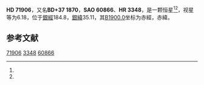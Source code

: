 {{Starbox begin
| name = HD 71906
}}
{{Starbox observe
| epoch = [[J2000.0|J2000.0]]
| constell = {{星座名待查}}<ref name=SIMBAD>{{cite web
 | url=http://simbad.u-strasbg.fr/simbad/sim-id?Ident=HR+3348
 | title =Pulsating variable Star
 | publisher=Centre de Données astronomiques de Strasbourg
 | work=SIMBAD
 | accessdate=2012-07-13}}</ref><ref name=DATA>{{cite web
 | url=http://vizier.u-strasbg.fr/viz-bin/VizieR-5?-out.add=.&-source=5050&-corr=PK=HR&-out.max=9999&HR=3348
 | title=VizieR Detailed Page
 | accessdate=2012-07-13
 | archive-date=2016-03-04
 | archive-url=https://web.archive.org/web/20160304211657/http://vizier.u-strasbg.fr/viz-bin/VizieR-5?-out.add=.&-source=5050&-corr=PK=HR&-out.max=9999&HR=3348
 | dead-url=no
 }}</ref>
| 星官 = 
| ra = {{RA|8|31|19.9}}<ref name=SIMBAD /><ref name=DATA />
| dec = {{DEC|+37|15|57}}<ref name=SIMBAD /><ref name=DATA />
| appmag_v = 6.18<ref name=SIMBAD /><ref name=DATA />
}}
{{Starbox character
| class = A0V<ref name=SIMBAD /><ref name=DATA />
| b-v = -0.03<ref name=SIMBAD /><ref name=DATA />
| u-b = -0.15<ref name=SIMBAD /><ref name=DATA />
| r-i = <ref name=SIMBAD /><ref name=DATA />
| variable = 
}}
{{Starbox astrometry
| radial_v = -0.15
| prop_mo_ra = 16
| parallax = 
| p_error = 
}}
{{Starbox catalog
| names =BD+37 1870，[[SAO星表|SAO]] 60866，[[HD星表|HD]] 71906，[[HR星表|HR]] 3348}}
{{Starbox reference |Simbad=HR+3348}}
{{Starbox end}}

'''HD 71906'''，又名'''BD+37 1870'''，'''SAO 60866'''、'''HR 3348'''，是一颗恒星<ref name=SIMBAD /><ref name=DATA />，视星等为6.18，位于[[銀道座標系|銀經]]184.8，[[銀道座標系|銀緯]]35.11，其[[B1900.0|B1900.0]]坐标为赤經{{RA|8|24|51}}，赤緯{{DEC|+37|35.11|4}}。

== 参考文献 ==
{{reflist}}

{{star-stub}}

[[Category:HD和HDE天體|71906]]
[[Category:HR天體|3348]]
[[Category:SAO天體|60866]]